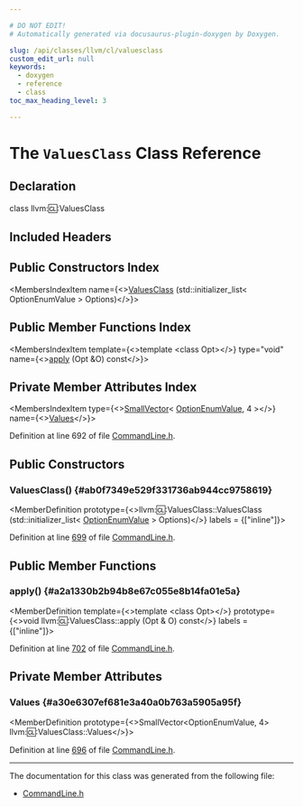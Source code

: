 ```yaml
---

# DO NOT EDIT!
# Automatically generated via docusaurus-plugin-doxygen by Doxygen.

slug: /api/classes/llvm/cl/valuesclass
custom_edit_url: null
keywords:
  - doxygen
  - reference
  - class
toc_max_heading_level: 3

---
```





# The `ValuesClass` Class Reference

<DoxygenPage pluginConfig={pluginConfig}>



## Declaration

<CodeBlock>class llvm::cl::ValuesClass</CodeBlock>

## Included Headers

<IncludesList>
<IncludesListItem
  filePath="llvm/Support/CommandLine.h"
  permalink="/docs/api/files/include/include/llvm/include/llvm/support/commandline-h"
  isLocal="true" />
</IncludesList>

## Public Constructors Index

<MembersIndex>

<MembersIndexItem
  name={<><a href="#ab0f7349e529f331736ab944cc9758619">ValuesClass</a> (std::initializer&#95;list&lt; OptionEnumValue &gt; Options)</>}>
</MembersIndexItem>

</MembersIndex>

## Public Member Functions Index

<MembersIndex>

<MembersIndexItem
  template={<>template &lt;class Opt&gt;</>}
  type="void"
  name={<><a href="#a2a1330b2b94b8e67c055e8b14fa01e5a">apply</a> (Opt &amp;O) const</>}>
</MembersIndexItem>

</MembersIndex>

## Private Member Attributes Index

<MembersIndex>

<MembersIndexItem
  type={<><a href="/docs/api/classes/llvm/smallvector">SmallVector</a>&lt; <a href="/docs/api/structs/llvm/cl/optionenumvalue">OptionEnumValue</a>, 4 &gt;</>}
  name={<><a href="#a30e6307ef681e3a40a0b763a5905a95f">Values</a></>}>
</MembersIndexItem>

</MembersIndex>


Definition at line 692 of file <a href="/docs/api/files/include/include/llvm/include/llvm/support/commandline-h">CommandLine.h</a>.

<SectionDefinition>

## Public Constructors

### ValuesClass() {#ab0f7349e529f331736ab944cc9758619}

<MemberDefinition
  prototype={<>llvm::cl::ValuesClass::ValuesClass (std::initializer&#95;list&lt; <a href="/docs/api/structs/llvm/cl/optionenumvalue">OptionEnumValue</a> &gt; Options)</>}
  labels = {["inline"]}>

Definition at line <a href="/docs/api/files/include/include/llvm/include/llvm/support/commandline-h/#l00699">699</a> of file <a href="/docs/api/files/include/include/llvm/include/llvm/support/commandline-h">CommandLine.h</a>.
</MemberDefinition>

</SectionDefinition>

<SectionDefinition>

## Public Member Functions

### apply() {#a2a1330b2b94b8e67c055e8b14fa01e5a}

<MemberDefinition
  template={<>template &lt;class Opt&gt;</>}
  prototype={<>void llvm::cl::ValuesClass::apply (Opt &amp; O) const</>}
  labels = {["inline"]}>

Definition at line <a href="/docs/api/files/include/include/llvm/include/llvm/support/commandline-h/#l00702">702</a> of file <a href="/docs/api/files/include/include/llvm/include/llvm/support/commandline-h">CommandLine.h</a>.
</MemberDefinition>

</SectionDefinition>

<SectionDefinition>

## Private Member Attributes

### Values {#a30e6307ef681e3a40a0b763a5905a95f}

<MemberDefinition
  prototype={<>SmallVector&lt;OptionEnumValue, 4&gt; llvm::cl::ValuesClass::Values</>}>

Definition at line <a href="/docs/api/files/include/include/llvm/include/llvm/support/commandline-h/#l00696">696</a> of file <a href="/docs/api/files/include/include/llvm/include/llvm/support/commandline-h">CommandLine.h</a>.
</MemberDefinition>

</SectionDefinition>

<hr/>

The documentation for this class was generated from the following file:

<ul>
<li><a href="/docs/api/files/include/include/llvm/include/llvm/support/commandline-h">CommandLine.h</a></li>
</ul>

</DoxygenPage>
